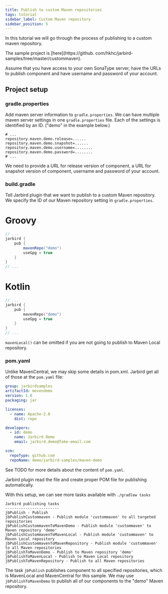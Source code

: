 ```yaml
---
title: Publish to custom Maven repositories
tags: tutorial
sidebar_label: Custom Maven repository
sidebar_position: 5
---
```

In this tutorial we will go through the process of publishing to a custom 
maven repository.

The sample project is [here](https://github.
com/hkhc/jarbird-samples/tree/master/custommaven).

Assume that you have access to your own SonaType server, have the URLs to 
publish component and have username and password of your account.

## Project setup

### gradle.properties

Add maven server information to `gradle.properties`. We can have multiple maven 
server settings in one `gradle.properties` file. Each of the settings is 
identified by an ID. ("demo" in the example below.)

```properties title="~/.gradle/gradle.properties"
# ...
repository.maven.demo.release=......
repository.maven.demo.snapshot=......
repository.maven.demo.username=........
repository.maven.demo.password=........
# ...
```

We need to provide a URL for release version of component, a URL for 
snapshot version of component, username and password of your account.

### build.gradle

Tell Jarbird plugin that we want to publish to a custom Maven repository. We 
specify the ID of our Maven repository setting in `gradle.properties`.

<!--tabs-->
# Groovy
```groovy title="build.gradle" {5}
// ...
jarbird {
    pub {
        mavenRepo("demo")
        useGpg = true
    }
}
// ...
```
# Kotlin
```kotlin title="build.gradle.kts" {5}
// ...
jarbird {
    pub {
        mavenRepo("demo")
        useGpg = true
    }
}
// ...
```
<!--/tabs-->

`mavenLocal()` can be omitted if you are not going to publish to Maven Local repository.

### pom.yaml

Unlike MavenCentral, we may skip some details in pom.xml. Jarbird get all of 
those at the `pom.yaml` file:

``` yaml title="pom.yaml"
group: jarbirdsamples
artifactId: mevendemo
version: 1.0
packaging: jar

licenses:
  - name: Apache-2.0
    dist: repo

developers:
  - id: demo
    name: Jarbird Demo
    email: jarbird.demo@fake-email.com

scm:
  repoType: github.com
  repoName: demo/jarbird-samples/maven-demo

```

See TODO for more details about the content of `pom.yaml`.

Jarbird plugin read the file and create proper POM file for publishing automatically.

With this setup, we can see more tasks available with `./gradlew tasks`

```text
Jarbird publishing tasks
------------------------
jbPublish - Publish
jbPublishCustommaven - Publish module 'custommaven' to all targeted repositories
jbPublishCustommavenToMavenDemo - Publish module 'custommaven' to Maven repository 'demo'
jbPublishCustommavenToMavenLocal - Publish module 'custommaven' to Maven Local repository
jbPublishCustommavenToMavenRepository - Publish module 'custommaven' to all Maven repositories
jbPublishToMavenDemo - Publish to Maven repository 'demo'
jbPublishToMavenLocal - Publish to Maven Local repository
jbPublishToMavenRepository - Publish to all Maven repositories
```

The task `jbPublish` publishes component to all specified repositories,
which is MavenLocal and MavenCentral for this sample.
We may use `jbPublishToMavenDemo`  to publish all of our components to the 
"demo" Maven repository. 

